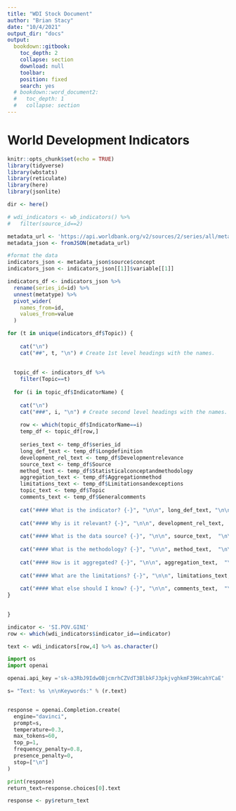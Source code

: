 ```yaml
---
title: "WDI Stock Document"
author: "Brian Stacy"
date: "10/4/2021"
output_dir: "docs"
output: 
  bookdown::gitbook:
    toc_depth: 2
    collapse: section  
    download: null  
    toolbar:  
    position: fixed  
    search: yes  
  # bookdown::word_document2:
  #   toc_depth: 1
  #   collapse: section  
---
```

# World Development Indicators

```r
knitr::opts_chunk$set(echo = TRUE)
library(tidyverse)
library(wbstats)
library(reticulate)
library(here)
library(jsonlite)

dir <- here()


```

```r

# wdi_indicators <- wb_indicators() %>%
#   filter(source_id==2)

metadata_url <- 'https://api.worldbank.org/v2/sources/2/series/all/metadata?per_page=20000&format=json'
metadata_json <- fromJSON(metadata_url)

#format the data
indicators_json <- metadata_json$source$concept
indicators_json <- indicators_json[[1]]$variable[[1]]

indicators_df <- indicators_json %>%
  rename(series_id=id) %>%
  unnest(metatype) %>%
  pivot_wider(
    names_from=id,
    values_from=value
  )

```



```r

for (t in unique(indicators_df$Topic)) {
  
    cat("\n") 
    cat("##", t, "\n") # Create 1st level headings with the names.
    
  
  topic_df <- indicators_df %>%
    filter(Topic==t)
  
  for (i in topic_df$IndicatorName) {
  
    cat("\n") 
    cat("###", i, "\n") # Create second level headings with the names.
    
    row <- which(topic_df$IndicatorName==i)
    temp_df <- topic_df[row,]
    
    series_text <- temp_df$series_id
    long_def_text <- temp_df$Longdefinition
    development_rel_text <- temp_df$Developmentrelevance
    source_text <- temp_df$Source
    method_text <- temp_df$Statisticalconceptandmethodology
    aggregation_text <- temp_df$Aggregationmethod
    limitations_text <- temp_df$Limitationsandexceptions
    topic_text <- temp_df$Topic
    comments_text <- temp_df$Generalcomments
    
    cat("#### What is the indicator? {-}", "\n\n", long_def_text, "\n\n", "Topic:", topic_text, "\n\n", "Series ID:", series_text, "\n\n\n" )
    
    cat("#### Why is it relevant? {-}", "\n\n", development_rel_text,  "\n\n\n")
  
    cat("#### What is the data source? {-}", "\n\n", source_text,  "\n\n\n")
  
    cat("#### What is the methodology? {-}", "\n\n", method_text,  "\n\n\n")
    
    cat("#### How is it aggregated? {-}", "\n\n", aggregation_text,  "\n\n\n")
  
    cat("#### What are the limitations? {-}", "\n\n", limitations_text,  "\n\n\n")
    
    cat("#### What else should I know? {-}", "\n\n", comments_text,  "\n\n\n")
}

  
}


```


```r


indicator <- 'SI.POV.GINI'
row <- which(wdi_indicators$indicator_id==indicator)

text <- wdi_indicators[row,4] %>% as.character()

```


```python
import os
import openai

openai.api_key ='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'

s= "Text: %s \n\nKeywords:" % (r.text)


response = openai.Completion.create(
  engine="davinci",
  prompt=s,
  temperature=0.3,
  max_tokens=60,
  top_p=1,
  frequency_penalty=0.8,
  presence_penalty=0,
  stop=["\n"]
)

print(response)
return_text=response.choices[0].text
```

```r

response <- py$return_text


```



